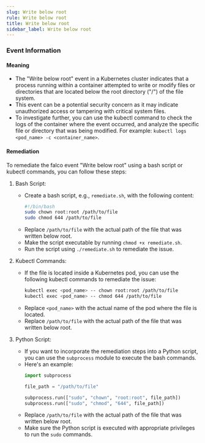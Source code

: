 ```yaml
--- 
slug: Write below root
rule: Write below root
title: Write below root
sidebar_label: Write below root
---
```

                   

### Event Information

#### Meaning

- The "Write below root" event in a Kubernetes cluster indicates that a process running within a container attempted to write or modify files or directories that are located below the root directory ("/") of the file system.
- This event can be a potential security concern as it may indicate unauthorized access or tampering with critical system files.
- To investigate further, you can use the kubectl command to check the logs of the container where the event occurred, and analyze the specific file or directory that was being modified. For example: `kubectl logs <pod_name> -c <container_name>`.

#### Remediation

To remediate the falco event "Write below root" using a bash script or kubectl commands, you can follow these steps:

1. Bash Script:
   - Create a bash script, e.g., `remediate.sh`, with the following content:
     ```bash
     #!/bin/bash
     sudo chown root:root /path/to/file
     sudo chmod 644 /path/to/file
     ```
   - Replace `/path/to/file` with the actual path of the file that was written below root.
   - Make the script executable by running `chmod +x remediate.sh`.
   - Run the script using `./remediate.sh` to remediate the issue.

2. Kubectl Commands:
   - If the file is located inside a Kubernetes pod, you can use the following kubectl commands to remediate the issue:
     ```bash
     kubectl exec <pod_name> -- chown root:root /path/to/file
     kubectl exec <pod_name> -- chmod 644 /path/to/file
     ```
   - Replace `<pod_name>` with the actual name of the pod where the file is located.
   - Replace `/path/to/file` with the actual path of the file that was written below root.

3. Python Script:
   - If you want to incorporate the remediation steps into a Python script, you can use the `subprocess` module to execute the bash commands.
   - Here's an example:
     ```python
     import subprocess
     
     file_path = "/path/to/file"
     
     subprocess.run(["sudo", "chown", "root:root", file_path])
     subprocess.run(["sudo", "chmod", "644", file_path])
     ```
   - Replace `/path/to/file` with the actual path of the file that was written below root.
   - Make sure the Python script is executed with appropriate privileges to run the `sudo` commands.

 